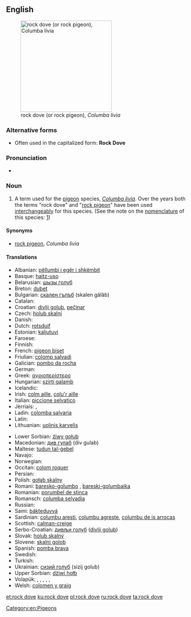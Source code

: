 ==English==
{{wikipedia|Rock Pigeon}}
[[Image:Pigion052006.JPG|thumb|right|250px|rock dove (or rock pigeon), ''Columba livia'']]

===Alternative forms===
* Often used in the capitalized form: '''Rock Dove'''

===Pronunciation===
* {{IPA|/rɒk dʌv/}}

===Noun===
{{en-noun}}

# A term used for the [[pigeon]] species, ''[[Columba livia]]''. Over the years both the terms "rock dove" and "[[rock pigeon]]" have been used [[interchangeably]] for this species. (See the note on the [[nomenclature]] of this species: [http://sufficio.org/ioc/updates/english-names-updates.html])

====Synonyms====
* [[rock pigeon]], ''Columba livia''

====Translations====
{{trans-top|''Columba livia''}}
* Albanian: [[pëllumbi i egër i shkëmbit]]
* Basque: [[haitz-uso]]
* Belarusian: [[шызы голуб]]
* Breton: [[dubet]]
* Bulgarian: [[скален гълъб]] (skalen gǎlǎb)
* Catalan: {{t-|ca|colom roquer|m}}
* Croatian: [[divlji golub]], [[pečinar]]
* Czech: [[holub skalní]]
* Danish: {{t-|da|klippedue}}
* Dutch: [[rotsduif]] {{g|f}}
* Estonian: [[kaljutuvi]]
* Faroese: {{t-|fo|bládúgva}}
* Finnish: {{t+|fi|kalliokyyhky}}
* French: [[pigeon biset]] {{g|m}}
* Friulian: [[colomp salvadi]]
* Galician: [[pombo da rocha]]
* German: {{t-|de|Felsentaube|f}}
* Greek: [[αγριοπερίστερο]] {{g|n}}
* Hungarian: [[szirti galamb]]
* Icelandic: {{t+|is|bjargdúfa}}
* Irish: [[colm aille]], [[colu'r aille]]
* Italian: [[piccione selvatico]] {{g|m}}
* Jèrriais: {{tø|roa-jer|pigeon d'falaise|m}}, {{tø|roa-jer|pigeon d'mé|m}}
* Ladin: [[colomba salvaria]]
* Latin: {{t-|la|columba|f}}
* Lithuanian: [[uolinis karvelis]]
{{trans-mid}}
* Lower Sorbian: [[źiwy gołub]]
* Macedonian: [[див гулаб]] (div gulab)
* Maltese: [[tudun tal-ġebel]]
* Navajo: {{tø|nv|hasbídí}}
* Norwegian: {{t-|no|klippedue}}
* Occitan: [[colom roquer]]
* Persian: {{t-|fa|کبوتر چاهی|tr=kabutar ĉâhi}}
* Polish: [[gołąb skalny]] {{g|m}}
* Romani: [[baresko-golumbo]] {{g|m}}, [[bareski-golumbaika]] {{g|f}}
* Romanian: [[porumbel de stinca]]
* Romansch: [[columba selvadia]]
* Russian: {{t-|ru|сизый голубь|tr=sízyj gólub’|m}}
* Sami: [[bákteduvvá]]
* Sardinian: [[columbu aresti]], [[columbu agreste]], [[columbu de is arrocas]]
* Scottish: [[calman-creige]]
* Serbo-Croatian: [[дивљи голуб]] ([[divlji golub]]) {{g|m}}
* Slovak: [[holub skalný]] {{g|m}}
* Slovene: [[skalni golob]] {{g|m}}
* Spanish: [[pomba brava]] {{g|f}}
* Swedish: {{t-|sv|klippduva}}
* Turkish: {{t+|tr|kaya güvercini}}
* Ukrainian: [[сизий голуб]] (sizij golub)
* Upper Sorbian: [[dźiwi hołb]]
* Volapük: {{qualifier|♂♀}} {{t+|vo|klifapijun}}, {{qualifier|♂}} {{t-|vo|klifahipijun}}, {{qualifier|♀}} {{t-|vo|klifajipijun}}, {{qualifier|♂♀ offspring, young}} {{t-|vo|klifapijunül}}, {{qualifier|♂ offspring}} {{t-|vo|klifahipijunül}}, {{qualifier|♀ offspring}} {{t-|vo|klifajipijunül}}
* Welsh: [[colomen y graig]]
{{trans-bottom}}

[[Category:en:Pigeons]]

[[et:rock dove]]
[[ku:rock dove]]
[[pl:rock dove]]
[[ru:rock dove]]
[[ta:rock dove]]